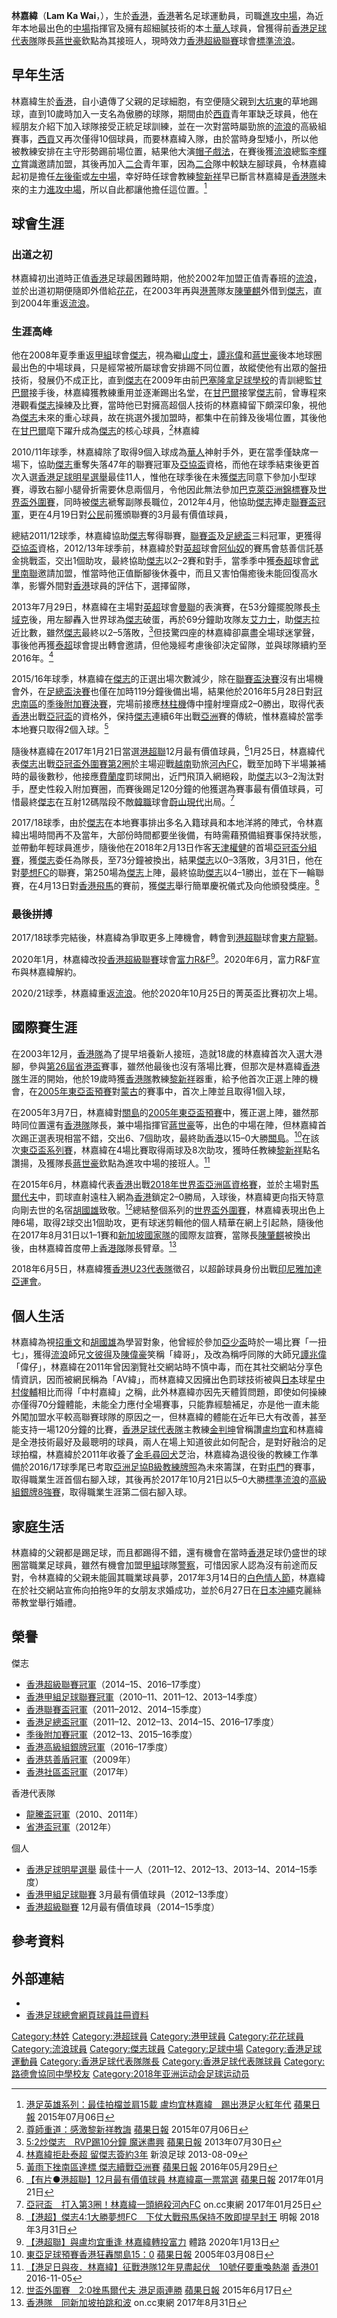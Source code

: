 {{Infobox football biography
| name        = 林嘉緯 <br> Lam Ka Wai
| image       = 2013 Lam Ka Wai HKG.jpg
| fullname    = 林嘉緯
| nickname    = 嘉緯、AV緯
| birth_date  = {{birth date and age|1985|6|5}}
| birth_place = [[香港|香港]]
| height      = {{height|m=1.72}}
| position    = [[進攻中場|進攻中場]]
| youthyears1 = 2001–2002
| youthclubs1 = [[二合足球隊|二合]]
| currentclub = [[標準流浪|標準流浪]]
| clubnumber  = 10
| years1 = 2002–2008 
| clubs1 = [[香港流浪足球會|流浪]]        
| caps1  = 79 
| goals1 = 7
| years2 = 2002–2003 
| clubs2 = → [[花花足球會|花花]]         
| caps2  = 18 
| goals2 = 1
| years3 = 2003–2004 
| clubs3 = → [[傑志體育會|傑志]]         
| caps3  = 22 
| goals3 = 5
| years4 = 2008–2018     
| clubs4 = [[傑志體育會|傑志]]             
| caps4  = 255
| goals4 = 31
| years5 = 2018–2020
| clubs5 = [[東方足球隊|東方龍獅]]         
| caps5  = 22
| goals5 = 4
| years6 = 2020
| clubs6 = [[富力R&F|富力R&F]]         
| caps6  = 8
| goals6 = 2
| years7 = 2020–
| clubs7 = [[標準流浪|標準流浪]]    
| caps7  = 8
| goals7 = 0
| nationalyears1 = 2018
| nationalteam1  = [[香港奧運足球代表隊|香港U23]]
| nationalcaps1  = 4      
| nationalgoals1 = 1
| nationalyears2 = 2005–     
| nationalteam2  = [[香港足球代表隊|香港]]
| nationalcaps2  = 51   
| nationalgoals2 = 8
| pcupdate = 
| ntupdate = 
}}

'''林嘉緯'''（'''Lam Ka Wai'''，{{bd|1985年|6月5日}}），生於[[香港|香港]]，[[香港|香港]]著名足球運動員，司職[[進攻中場|進攻中場]]，為近年本地最出色的[[中場|中場]]指揮官及擁有超細膩技術的本土[[華人|華人]]球員，曾獲得前[[香港足球代表隊|香港足球代表隊]]隊長[[蔣世豪|蔣世豪]]欽點為其接班人，現時效力[[香港超級聯賽|香港超級聯賽]]球會[[標準流浪|標準流浪]]。

==早年生活==
林嘉緯生於[[香港|香港]]，自小遺傳了父親的足球細胞，有空便隨父親到[[大坑東|大坑東]]的草地踢球，直到10歲時加入一支名為傲勝的球隊，期間由於[[西貢朋友足球會|西貢]]青年軍缺乏球員，他在經朋友介紹下加入球隊接受正統足球訓練，並在一次對當時屬勁旅的[[香港流浪足球會|流浪]]的高級組賽事，[[西貢朋友足球會|西貢]]又再次僅得10個球員，而要林嘉緯入隊，由於當時身型矮小，所以他被教練安排在主守形勢踢前場位置，結果他大演[[帽子戲法|帽子戲法]]，在賽後獲[[香港流浪足球會|流浪]]總監[[李輝立|李輝立]]賞識邀請加盟，其後再加入[[二合足球隊|二合]]青年軍，因為[[二合足球隊|二合]]隊中較缺左腳球員，令林嘉緯起初是擔任[[左後衞|左後衞]]或[[左中場|左中場]]，幸好時任球會教練[[黎新祥|黎新祥]]早已斷言林嘉緯是[[香港足球代表隊|香港隊]]未來的主力[[進攻中場|進攻中場]]，所以自此都讓他擔任這位置。<ref>[http://hk.apple.nextmedia.com/sports/art/20150706/19210131 港足英雄系列：最佳拍檔並肩15載 盧均宜林嘉緯　踢出港足火紅年代] {{Wayback|url=http://hk.apple.nextmedia.com/sports/art/20150706/19210131 |date=20170731194342 }} [[蘋果日報|蘋果日報]] 2015年07月06日</ref>

==球會生涯==
===出道之初===
林嘉緯初出道時正值[[香港|香港]]足球最困難時期，他於2002年加盟正值青春班的[[香港流浪足球會|流浪]]，並於出道初期便隨即外借給[[花花足球會|花花]]，在2003年再與[[港菁|港菁]]隊友[[陳肇麒|陳肇麒]]外借到[[傑志體育會|傑志]]，直到2004年重返[[香港流浪足球會|流浪]]。

===生涯高峰===
他在2008年夏季重返[[香港甲組足球聯賽|甲組]]球會[[傑志體育會|傑志]]，視為繼[[山度士_(足球運動員)|山度士]]，[[譚兆偉|譚兆偉]]和[[蔣世豪|蔣世豪]]後本地球圈最出色的中場球員，只是經常被所屬球會安排踢不同位置，故縱使他有出眾的盤扭技術，發展仍不成正比，直到[[傑志體育會|傑志]]在2009年由前[[巴塞隆拿足球會|巴塞隆拿足球學校]]的青訓總監[[荷西·甘巴爾|甘巴爾]]接手後，林嘉緯獲教練重用並逐漸踢出名堂，在[[荷西·甘巴爾|甘巴爾]]接掌[[傑志體育會|傑志]]前，曾專程來港觀看[[傑志體育會|傑志]]操練及比賽，當時他已對擁高超個人技術的林嘉緯留下頗深印象，視他為[[傑志體育會|傑志]]未來的重心球員，故在挑選外援加盟時，都集中在前鋒及後場位置，其後他在[[荷西·甘巴爾|甘巴爾]]麾下躍升成為[[傑志體育會|傑志]]的核心球員，<ref>[http://hk.apple.nextmedia.com/sports/art/20150706/19210132 尊師重道：感激黎新祥教誨] {{Wayback|url=http://hk.apple.nextmedia.com/sports/art/20150706/19210132 |date=20170731193729 }} [[蘋果日報|蘋果日報]] 2015年07月06日</ref>林嘉緯

2010/11年球季，林嘉緯除了取得9個入球成為[[華人|華人]]神射手外，更在當季僅缺席一場下，協助[[傑志體育會|傑志]]重奪失落47年的聯賽冠軍及[[2012年亞洲足協盃|亞協盃]]資格，而他在球季結束後更首次入選[[香港足球明星選舉|香港足球明星選舉]]最佳11人，惟他在球季後在未獲[[傑志體育會|傑志]]同意下參加小型球賽，導致右腳小腿骨折需要休息兩個月，令他因此無法參加[[2011年巴克萊亞洲錦標賽|巴克萊亞洲錦標賽]]及[[2014年世界盃外圍賽|世界盃外圍賽]]，同時被[[傑志體育會|傑志]]褫奪副隊長職位，2012年4月，他協助[[傑志體育會|傑志]]捧走[[2011年－12年香港聯賽盃|聯賽盃冠軍]]，更在4月19日對[[公民足球隊|公民]]前獲頒聯賽的3月最有價值球員，

總結2011/12球季，林嘉緯協助[[傑志體育會|傑志]]奪得聯賽，[[香港聯賽盃|聯賽盃]]及[[香港足總盃|足總盃]]三料冠軍，更獲得[[2013年亞洲足協盃|亞協盃]]資格，2012/13年球季前，林嘉緯於對[[英超|英超]]球會[[阿仙奴足球會|阿仙奴]]的賽馬會慈善信託基金挑戰盃，交出1個助攻，最終協助[[傑志體育會|傑志]]以2–2賽和對手，當季季中獲[[泰超|泰超]]球會[[武里南聯足球俱樂部|武里南聯]]邀請加盟，惟當時他正值斷腳後休養中，而且又害怕傷癒後未能回復高水準，影響外間對[[香港|香港]]球員的評估下，選擇留隊，

2013年7月29日，林嘉緯在主場對[[英超|英超]]球會[[曼徹斯特聯足球會|曼聯]]的表演賽，在53分鐘擺脫隊長[[邁克爾·卡里克|卡域克]]後，用左腳轟入世界球為[[傑志體育會|傑志]]破蛋，再於69分鐘助攻隊友[[艾力士|艾力士]]，助[[傑志體育會|傑志]]拉近比數，雖然[[傑志體育會|傑志]]最終以2–5落敗，<ref>[http://hk.apple.nextmedia.com/sports/art/20130730/18355404 5:2炒傑志　RVP踢10分鐘 魔迷盡興] {{Wayback|url=http://hk.apple.nextmedia.com/sports/art/20130730/18355404 |date=20170927045034 }} [[蘋果日報|蘋果日報]] 2013年07月30日</ref>但技驚四座的林嘉緯卻贏盡全場球迷掌聲，事後他再獲[[泰超|泰超]]球會提出轉會邀請，但他幾經考慮後卻決定留隊，並與球隊續約至2016年。<ref>[http://soccer.sina.com.hk/news/1/20130809/4277276/ 林嘉緯拒赴泰超 留傑志簽約3年] {{Wayback|url=http://soccer.sina.com.hk/news/1/20130809/4277276/ |date=20170731192213 }} 新浪足球 2013-08-09</ref>

2015/16年球季，林嘉緯在[[傑志體育會|傑志]]的正選出場次數減少，除在[[香港聯賽盃|聯賽盃決賽]]沒有出場機會外，在[[香港足總盃|足總盃決賽]]也僅在加時119分鐘後備出場，結果他於2016年5月28日對[[南區足球會|冠忠南區]]的[[2015–16年香港超級聯賽季後附加賽|季後附加賽決賽]]，完場前接應[[林柱機|林柱機]]傳中撞射埋齋成2–0勝出，取得代表[[香港|香港]]出戰[[2017年亞洲聯賽冠軍盃|亞冠盃]]的資格外，保持[[傑志體育會|傑志]]連續6年出戰[[亞洲|亞洲]]賽的傳統，惟林嘉緯於當季本地賽只取得2個入球。<ref>[http://hk.apple.nextmedia.com/sports/art/20160529/19632192 黃雨下挫南區達標 傑志續戰亞洲賽] {{Wayback|url=http://hk.apple.nextmedia.com/sports/art/20160529/19632192 |date=20170731195626 }} [[蘋果日報|蘋果日報]] 2016年05月29日</ref>

隨後林嘉緯在2017年1月21日當選[[港超聯|港超聯]]12月最有價值球員，<ref>[http://hk.apple.nextmedia.com/realtime/sports/20170121/56203789 【有片●港超聯】12月最有價值球員 林嘉緯贏一票當選] {{Wayback|url=http://hk.apple.nextmedia.com/realtime/sports/20170121/56203789 |date=20170731191335 }} [[蘋果日報|蘋果日報]] 2017年01月21日</ref>1月25日，林嘉緯代表[[傑志體育會|傑志]]出戰[[2017年亞洲聯賽冠軍盃|亞冠盃外圍賽第2圈]]於主場迎戰[[越南|越南]]勁旅[[河內足球會|河內FC]]，戰至加時下半場兼補時的最後數秒，他接應[[費蘭度·佩德雷拉|費蘭度]]罰球開出，近門飛頂入網絕殺，助[[傑志體育會|傑志]]以3–2淘汰對手，歷史性殺入附加賽圈，而賽後踢足120分鐘的他獲選為賽事最有價值球員，可惜最終[[傑志體育會|傑志]]在互射12碼階段不敵[[韓職|韓職]]球會[[蔚山現代|蔚山現代]]出局。<ref>[http://hk.on.cc/hk/bkn/cnt/sport/20170125/bkn-20170125223418502-0125_00882_001.html 亞冠盃　打入第3圈！林嘉緯一頭絕殺河內FC] {{Wayback|url=http://hk.on.cc/hk/bkn/cnt/sport/20170125/bkn-20170125223418502-0125_00882_001.html |date=20170128161746 }} on.cc東網 2017年01月25日</ref>

2017/18球季，由於[[傑志體育會|傑志]]在本地賽事排出多名入籍球員和本地洋將的陣式，令林嘉緯出場時間再不及當年，大部份時間都要坐後備，有時需藉預備組賽事保持狀態，並帶動年輕球員進步，隨後他在2018年2月13日作客[[天津權健足球俱樂部|天津權健]]的首場[[2018年亞足聯冠軍聯賽|亞冠盃分組賽]]，獲[[傑志體育會|傑志]]委任為隊長，至73分鐘被換出，結果[[傑志體育會|傑志]]以0–3落敗，3月31日，他在對[[夢想體育會|夢想FC]]的聯賽，第250場為[[傑志體育會|傑志]]上陣，最終協助[[傑志體育會|傑志]]以4–1勝出，並在下一輪聯賽，在4月13日對[[香港飛馬足球會|香港飛馬]]的賽前，獲[[傑志體育會|傑志]]舉行簡單慶祝儀式及向他頒發獎座。<ref>[https://m.mingpao.com/ins/instantnews/web_tc/article/20180331/s00006/1522497741637 【港超】傑志4:1大勝夢想FC　下仗大戰飛馬保持不敗即提早封王] {{Wayback|url=https://m.mingpao.com/ins/instantnews/web_tc/article/20180331/s00006/1522497741637 |date=20180701140209 }} 明報 2018年3月31日</ref>

===最後拼搏===
2017/18球季完結後，林嘉緯為爭取更多上陣機會，轉會到[[港超聯|港超聯]]球會[[東方足球隊|東方龍獅]]。

2020年1月，林嘉緯改投[[香港超級聯賽|香港超級聯賽]]球會[[富力R&F|富力R&F]]<ref>[https://www.sportsroad.hk/archives/280865 【港超聯】與盧均宜重逢 林嘉緯轉投富力] {{Wayback|url=https://www.sportsroad.hk/archives/280865 |date=20200113210836 }} 體路 2020年1月13日</ref>。2020年6月，富力R&F宣布與林嘉緯解約。

2020/21球季，林嘉緯重返[[香港流浪足球會|流浪]]。他於2020年10月25日的菁英盃比賽初次上場。

==國際賽生涯==
在2003年12月，[[香港足球代表隊|香港隊]]為了提早培養新人接班，造就18歲的林嘉緯首次入選大港腳，參與[[省港盃|第26屆省港盃]]賽事，雖然他最後也沒有落場比賽，但那次是林嘉緯[[香港足球代表隊|香港隊]]生涯的開始，他於19歲時獲[[香港足球代表隊|香港隊]]教練[[黎新祥|黎新祥]]器重，給予他首次正選上陣的機會，在[[2005年東亞足球錦標賽|2005年東亞盃預賽]]對[[蒙古國家足球隊|蒙古]]的賽事中，首次上陣並且取得1個入球，

在2005年3月7日，林嘉緯對[[關島國家足球隊|關島]]的[[2005年東亞足球錦標賽|2005年東亞盃預賽]]中，獲正選上陣，雖然那時同位置還有[[香港足球代表隊|香港隊]]隊長，兼中場指揮官[[蔣世豪|蔣世豪]]等，出色的中場在陣，但林嘉緯首次踢正選表現相當不錯，交出6、7個助攻，最終助[[香港足球代表隊|香港]]以15–0大勝[[關島國家足球隊|關島]]。<ref>[http://hk.apple.nextmedia.com/sports/art/20050308/4718073 東亞足球預賽香港狂轟關島15：0] {{Wayback|url=http://hk.apple.nextmedia.com/sports/art/20050308/4718073 |date=20170731193055 }} [[蘋果日報|蘋果日報]] 2005年03月08日</ref>在該次[[2005年東亞足球錦標賽|東亞盃系列賽]]，林嘉緯在4場比賽取得兩球及8次助攻，獲時任教練[[黎新祥|黎新祥]]點名讚揚，及獲隊長[[蔣世豪|蔣世豪]]欽點為進攻中場的接班人。<ref>[http://www.hk01.com/%E9%AB%94%E8%82%B2/52184/-%E6%B8%AF%E8%B6%B3%E6%97%A5%E8%88%87%E5%A4%9C-%E6%9E%97%E5%98%89%E7%B7%AF-%E5%BE%81%E6%88%B0%E6%B8%AF%E9%9A%8A12%E5%B9%B4%E8%A6%8B%E7%9B%A1%E8%B5%B7%E4%BC%8F-10%E8%99%9F%E4%BB%94%E8%A6%81%E9%87%8D%E5%96%9A%E7%86%B1%E6%BD%AE 【港足日與夜．林嘉緯】征戰港隊12年見盡起伏　10號仔要重喚熱潮] {{Wayback|url=http://www.hk01.com/%E9%AB%94%E8%82%B2/52184/-%E6%B8%AF%E8%B6%B3%E6%97%A5%E8%88%87%E5%A4%9C-%E6%9E%97%E5%98%89%E7%B7%AF-%E5%BE%81%E6%88%B0%E6%B8%AF%E9%9A%8A12%E5%B9%B4%E8%A6%8B%E7%9B%A1%E8%B5%B7%E4%BC%8F-10%E8%99%9F%E4%BB%94%E8%A6%81%E9%87%8D%E5%96%9A%E7%86%B1%E6%BD%AE |date=20170305001756 }} [[香港01|香港01]] 2016-11-05</ref>

在2015年6月，林嘉緯代表[[香港足球代表隊|香港]]出戰[[2018年世界盃資格賽亞洲區第二輪|2018年世界盃亞洲區資格賽]]，並於主場對[[馬爾代夫國家足球隊|馬爾代夫]]中，罰球直射遠柱入網為[[香港足球代表隊|香港]]鎖定2–0勝局，入球後，林嘉緯更向指天特意向剛去世的名宿[[胡國雄|胡國雄]]致敬。<ref>[http://hk.apple.nextmedia.com/news/art/20150617/19187416 世盃外圍賽　2:0挫馬爾代夫 港足兩連勝] {{Wayback|url=http://hk.apple.nextmedia.com/news/art/20150617/19187416 |date=20170731200250 }} [[蘋果日報|蘋果日報]] 2015年6月17日</ref>總結整個系列的[[2018年世界盃資格賽亞洲區第二輪|世界盃外圍賽]]，林嘉緯表現出色上陣6場，取得2球交出1個助攻，更有球迷剪輯他的個人精華在網上引起熱，隨後他在2017年8月31日以1–1賽和[[新加坡國家足球隊|新加坡國家隊]]的國際友誼賽，當隊長[[陳肇麒|陳肇麒]]被換出後，由林嘉緯首度帶上[[香港足球代表隊|香港隊]]隊長臂章。<ref>[http://hk.on.cc/hk/bkn/cnt/sport/20170831/bkn-20170831212558970-0831_00882_001.html 香港隊　同新加坡拍跳和波] {{Wayback|url=http://hk.on.cc/hk/bkn/cnt/sport/20170831/bkn-20170831212558970-0831_00882_001.html |date=20200526074652 }} on.cc東網 2017年8月31日</ref>

2018年6月5日，林嘉緯獲[[香港奧運足球代表隊|香港U23代表隊]]徵召，以超齡球員身份出戰[[2018年亞洲運動會足球比賽|印尼雅加達亞運會]]。

==個人生活==
林嘉緯為視[[招重文|招重文]]和[[胡國雄|胡國雄]]為學習對象，他曾經於參加[[亞足聯U-16錦標賽|亞少盃]]時於一場比賽「一扭七」，獲得[[香港流浪足球會|流浪]]師兄[[文彼得|文彼得]]及[[陳偉豪|陳偉豪]]笑稱「緯哥」，及改為稱呼同隊的大師兄[[譚兆偉|譚兆偉]]「偉仔」，林嘉緯在2011年曾因瀏覽社交網站時不慎中毒，而在其社交網站分享色情資訊，因而被網民稱為「AV緯」，而林嘉緯又因擁出色罰球技術被與[[日本|日本]]球星[[中村俊輔|中村俊輔]]相比而得「中村嘉緯」之稱，此外林嘉緯亦因先天體質問題，即使如何操練亦僅得70分鐘體能，未能全力應付全場賽事，只能靠經驗補足，亦是他一直未能外闖加盟水平較高聯賽球隊的原因之一，但林嘉緯的體能在近年已大有改善，甚至能支持一場120分鐘的比賽，[[香港足球代表隊|香港足球代表隊]]主教練[[金判坤|金判坤]]曾稱讚[[盧均宜|盧均宜]]和林嘉緯是全港技術最好及最聰明的球員，兩人在場上知道彼此如何配合，是對好融洽的足球拍檔，林嘉緯於2011年收養了[[金毛尋回犬|金毛尋回犬]]芝治，林嘉緯為退役後的教練工作準備於2016/17球季尾已考取[[亞洲足球協會|亞洲足協B級教練牌照]]為未來籌謀，在對[[屯門體育會足球隊|屯門]]的賽事，取得職業生涯首個右腳入球，其後再於2017年10月21日以5–0大勝[[香港流浪足球會|標準流浪]]的[[2017–18年香港高級組銀牌|高級組銀牌8強賽]]，取得職業生涯第二個右腳入球。

==家庭生活==
林嘉緯的父親都是踢足球，而且都踢得不錯，還有機會在當時[[香港|香港]]足球仍盛世的球圈當職業足球員，雖然有機會加盟[[香港甲組足球聯賽|甲組]]球隊[[警察足球隊|警察]]，可惜因家人認為沒有前途而反對，令林嘉緯的父親未能圓其職業球員夢，2017年3月14日的[[白色情人節|白色情人節]]，林嘉緯在於社交網站宣佈向拍拖9年的女朋友求婚成功，並於6月27日在[[日本|日本]][[沖繩|沖繩]]克麗絲蒂教堂舉行婚禮。

==榮譽==
;傑志
* [[香港超級聯賽|香港超級聯賽冠軍]]（2014–15、2016–17季度）
* [[香港甲組足球聯賽|香港甲組足球聯賽冠軍]]（2010–11、2011–12、2013–14季度）
* [[香港聯賽盃|香港聯賽盃冠軍]]（2011–2012、2014–15季度）
* [[香港足總盃|香港足總盃冠軍]]（2011–12、2012–13、2014–15、2016–17季度）
* [[2012–13年香港甲組足球聯賽季後附加賽|季後附加賽冠軍]]（2012–13、2015–16季度）
* [[香港高級組銀牌|香港高級組銀牌冠軍]]（2016–17季度）
* [[香港社區盃|香港慈善盾冠軍]]（2009年）
* [[香港社區盃|香港社區盃冠軍]]（2017年）
;香港代表隊
* [[龍騰盃國際足球邀請賽|龍騰盃冠軍]]（2010、2011年）
* [[省港盃|省港盃冠軍]]（2012年）
;個人
* [[香港足球明星選舉|香港足球明星選舉]] 最佳十一人（2011–12、2012–13、2013–14、2014–15季度）
* [[香港甲組足球聯賽|香港甲組足球聯賽]] 3月最有價值球員（2012–13季度）
* [[香港超級聯賽|香港超級聯賽]] 12月最有價值球員（2014–15季度）

==參考資料==
{{Reflist|2}}

==外部連結==
* {{facebook|lamkawai10}}
* [http://www.hkfa.com/ch/club/4/detail?player=45 香港足球總會網頁球員註冊資料] {{Wayback|url=http://www.hkfa.com/ch/club/4/detail?player=45 |date=20180813003358 }}

{{香港流浪足球會}}

{{commonscat|Lam Ka Wai}}
{{DEFAULTSORT:Lam Ka Wai}} 
[[Category:林姓|Category:林姓]]
[[Category:港超球員|Category:港超球員]]
[[Category:港甲球員|Category:港甲球員]]
[[Category:花花球員|Category:花花球員]]
[[Category:流浪球員|Category:流浪球員]]
[[Category:傑志球員|Category:傑志球員]]
[[Category:足球中場|Category:足球中場]]
[[Category:香港足球運動員|Category:香港足球運動員]]
[[Category:香港足球代表隊隊長|Category:香港足球代表隊隊長]]
[[Category:香港足球代表隊球員|Category:香港足球代表隊球員]]
[[Category:路德會協同中學校友|Category:路德會協同中學校友]]
[[Category:2018年亚洲运动会足球运动员|Category:2018年亚洲运动会足球运动员]]